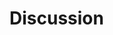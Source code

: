 # Discussion
<!---
Main problems

- not enough data

- Machine Learning methods not applied since overfitting and interpretability...

- outliers, dimension of data
transformations for multiple predictors

-->

<!--
If the model is very senstive to outliers (which is not the case here), we could use the __spaial sign__ transformation (Seernels et al. 2006 INSERT IN REFERENCE LIST) which projects the predictor values onto a multidimensional sphere and thus makes all the samples the same distance from the centre of the sphere. This is mathematically done by each sample divided by its squared norm INSERT FORMULA HERE. One should note that centering and scaling of the predictor data is necessary because the denominator is intended to measure the squared distance to the centre of thre predictor's distribution. Also, this method transforms the predictors as a group, so we should not remove predictor variables after it. 
-->
